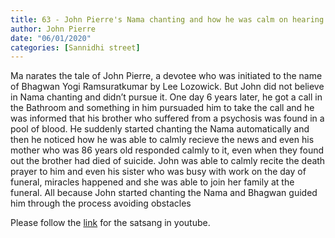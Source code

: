```yaml
---
title: 63 - John Pierre's Nama chanting and how he was calm on hearing about his brother's death who had commited suicide due to psychosis.
author: John Pierre
date: "06/01/2020"
categories: [Sannidhi street]
---
```

Ma narates the tale of John Pierre, a devotee who was initiated to the name of Bhagwan Yogi Ramsuratkumar by Lee Lozowick. But John did not believe in Nama chanting and didn't pursue it. One day 6 years later, he got a call in the Bathroom and something in him pursuaded him to take the call and he was informed that his brother who suffered from a psychosis was found in a pool of blood. He suddenly started chanting the Nama automatically and then he noticed how he was able to calmly recieve the news and even his mother who was 86 years old responded calmly to it, even when they found out the brother had died of suicide. John was able to calmly recite the death prayer to him and even his sister who was busy with work on the day of funeral, miracles happened and she was able to join her family at the funeral. All because John started chanting the Nama and Bhagwan guided him through the process avoiding obstacles
 
Please follow the [link](https://youtu.be/FXkjtAarfI8?si=sOrzcD2gqKIaw6xn) for the satsang in youtube.
